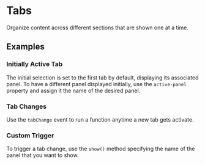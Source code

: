 
<Meta of={TabStories} />

# Tabs
<div className="lead">
  Organize content across different sections that are shown one at a time.
</div>

<Canvas sourceState="shown" of={TabStories.Default} />

<Controls of={TabStories.Default} />

## Examples

### Initially Active Tab

The initial selection is set to the first tab by default, displaying its associated panel.
To have a different panel displayed initially,
use the `active-panel` property and assign it the name of the desired panel.

<Canvas of={TabStories.ActivePanel} />

### Tab Changes

Use the `tabChange` event to run a function anytime a new tab gets activate.

<Source
  code={SampleTabChange}
  language="typescript"
/>

### Custom Trigger

To trigger a tab change, use the `show()` method specifying the name of the panel that you want to show.

<Source
  code={SampleCustomTrigger}
  language="typescript"
/>
